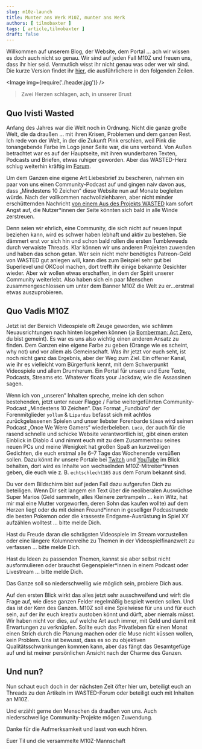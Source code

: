 ```yaml
---
slug: m10z-launch
title: Munter ans Werk M10Z, munter ans Werk
authors: [ tilmobaxter ]
tags: [ article,tilmobaxter ]
draft: false
---
```



Willkommen auf unserem Blog, der Website, dem Portal … ach wir wissen es doch auch nicht so genau. Wir sind auf jeden Fall M10Z und freuen uns, dass ihr
hier seid. Vermutlich wisst ihr nicht genau was oder wer wir sind. Die kurze Version findet
ihr [hier](https://m10z.de/content/hello), die ausführlichere
in den folgenden Zeilen.

<Image img={require('./header.jpg')} />

> Zwei Herzen schlagen, ach, in unserer Brust

<!--truncate-->

## Quo Ivisti Wasted

Anfang des Jahres war die Welt noch in Ordnung. Nicht die ganze große Welt, die da draußen … mit ihren Krisen, Problemen und dem ganzen Rest.
Ich rede von der Welt, in der die Zukunft Pink erschien, weil Pink die tonangebende Farbe im Logo jener Seite war, die uns verband.
Von Außen betrachtet war es auf der Hauptseite, mit ihren wunderbaren Texten, Podcasts und Briefen, etwas ruhiger geworden. Aber das WASTED-Herz
schlug weiterhin kräftig im [Forum](https://community.wasted.de).

Um dem Ganzen eine eigene Art Liebesbrief zu bescheren, nahmen ein paar von uns einen Community-Podcast auf und gingen naiv davon aus, dass
„Mindestens 10 Zeichen“ diese Website nun auf Monate begleiten würde. Nach der vollkommen nachvollziehbaren, aber nicht minder erschütternden
Nachricht [von einem Aus des Projekts WASTED](https://community.wasted.de/t/goodbye-wasted/2220) kam sofort Angst auf, die Nutzer*innen der Seite
könnten sich bald in alle Winde zerstreuen.

Denn seien wir ehrlich, eine Community, die sich nicht auf neuen Input beziehen kann, wird es schwer haben lebhaft und aktiv zu bestehen. Sie dämmert
erst vor sich hin und schon bald rollen die ersten Tumbleweeds durch verwaiste Threads. Klar können wir uns anderen Projekten zuwenden und haben das
schon getan. Wer sein nicht mehr benötigtes Patreon-Geld von WASTED gut anlegen will, kann dies zum Beispiel sehr gut bei Superlevel und OKCool
machen, dort trefft ihr einige bekannte Gesichter wieder. Aber wir wollen etwas erschaffen, in dem der Spirit unserer Community weiterlebt.
Also haben sich ein paar Menschen zusammengeschlossen um unter dem Banner M10Z die Welt zu er…erstmal etwas auszuprobieren.

## Quo Vadis M10Z

Jetzt ist der Bereich Videospiele oft Zeuge geworden, wie schlimm Neuausrichtungen nach hinten losgehen können (ja [Bomberman: Act Zero](https://en.wikipedia.org/wiki/Bomberman:_Act_Zero), du bist
gemeint). Es war es uns also wichtig einen anderen Ansatz zu finden. Dem Ganzen eine eigene Farbe zu geben (Orange wie es scheint, why not) und vor
allem als Gemeinschaft. Was ihr jetzt vor euch seht, ist noch nicht ganz das Ergebnis, aber der Weg zum Ziel. Ein offener Kanal, wie ihr es vielleicht
vom Bürgerfunk kennt, mit dem Schwerpunkt Videospiele und allem Drumherum. Ein Portal für unsere und Eure Texte, Podcasts, Streams etc. Whatever
floats your Jackdaw, wie die Assassinen sagen.

Wenn ich von „unseren“ Inhalten spreche, meine ich den schon bestehenden, jetzt unter neuer Flagge / Farbe weitergeführten Community-Podcast
„Mindestens 10 Zeichen“. Das Format „Fundbüro“ der Forenmitglieder `yollum` & `Lipardus` befasst sich mit achtlos zurückgelassenen Spielen und unser liebster
Forenbarde `Simon` wird seinen Podcast „Once We Were Gamers“ wiederbeleben. `Luca`, der auch für die rasend schnelle und schicke Website verantwortlich
ist, gibt einen ersten Einblick in Diablo 4 und nimmt euch mit zu dem Zusammenbau seines neuen PCs und meine Wenigkeit hat großen Spaß an kurzweiligen
Gedichten, die euch erstmal alle 6–7 Tage das Wochenende versüßen sollen. Dazu könnt ihr unsere Portale bei [Twitch](https://www.twitch.tv/m10z_tv) und [YouTube](https://www.youtube.com/channel/UC9urZCkQ5yaj6k9QONOQzDA) im Blick behalten, dort
wird es Inhalte von wechselnden M10Z-Mitreiter*innen geben, die euch wie z. B. `echtschlecht165` aus dem Forum bekannt sind.

Du vor dem Bildschirm bist auf jeden Fall dazu aufgerufen Dich zu beteiligen. Wenn Dir seit langem ein Text über die neoliberalen Auswüchse Super
Marios (Geld sammeln, alles Kleinere zertrampeln … kein Witz, hat mir mal eine Mutter vorgeworfen, deren Sohn das kaufen wollte) auf dem Herzen liegt
oder du mit deinen Freund*innen in geselliger Podcastrunde die besten Pokemon oder die krasseste Endgame-Ausrüstung in Spiel XY aufzählen
wolltest … bitte melde Dich.

Hast du Freude daran die schrägsten Videospiele im Stream vorzustellen oder eine längere Kolumnenreihe zu Themen in der Videospielfinanzwelt zu
verfassen … bitte melde Dich.

Hast du Ideen zu passenden Themen, kannst sie aber selbst nicht ausformulieren oder brauchst Gegenspieler*innen in einem Podcast oder
Livestream … bitte melde Dich.

Das Ganze soll so niederschwellig wie möglich sein, probiere Dich aus.

Auf den ersten Blick wirkt das alles jetzt sehr ausschweifend und wirft die Frage auf, wie diese ganzen Felder regelmäßig bespielt werden sollen. Und das
ist der Kern des Ganzen. M10Z soll eine Spielwiese für uns und für euch sein, auf der ihr euch kreativ austoben könnt und dürft, aber niemals müsst.
Wir haben nicht vor dies, auf welche Art auch immer, mit Geld und damit mit Erwartungen zu verknüpfen. Sollte euch das Privatleben für einen Monat
einen Strich durch die Planung machen oder die Muse nicht küssen wollen, kein Problem.
Uns ist bewusst, dass es so zu objektiven Qualitätsschwankungen kommen kann, aber das fängt das Gesamtgefüge auf und ist meiner persönlichen Ansicht
nach der Charme des Ganzen.

## Und nun?

Nun schaut euch doch in der nächsten Zeit öfter hier um, beteiligt euch an Threads zu den Artikeln im WASTED-Forum oder beteiligt euch mit Inhalten an
M10Z.

Und erzählt gerne den Menschen da draußen von uns.
Auch niederschwellige Community-Projekte mögen Zuwendung.

Danke für die Aufmerksamkeit und lasst von euch hören.


Euer Til und die versammelte M10Z-Mannschaft
